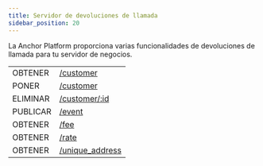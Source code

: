 ```yaml
---
title: Servidor de devoluciones de llamada
sidebar_position: 20
---
```



La Anchor Platform proporciona varias funcionalidades de devoluciones de llamada para tu servidor de negocios.

<EndpointsTable title="Devoluciones de llamada">

|            |                                          |
| ---------- | ---------------------------------------- |
| OBTENER    | [/customer](./get-customer.api.mdx)      |
| PONER      | [/customer](./put-customer.api.mdx)      |
| ELIMINAR   | [/customer/:id](./del-customer.api.mdx)  |
| PUBLICAR   | [/event](./post-event.api.mdx)           |
| OBTENER    | [/fee](./get-fee.api.mdx)                |
| OBTENER    | [/rate](./get-rates.api.mdx)             |
| OBTENER    | [/unique_address](./gen-address.api.mdx) |

</EndpointsTable>
